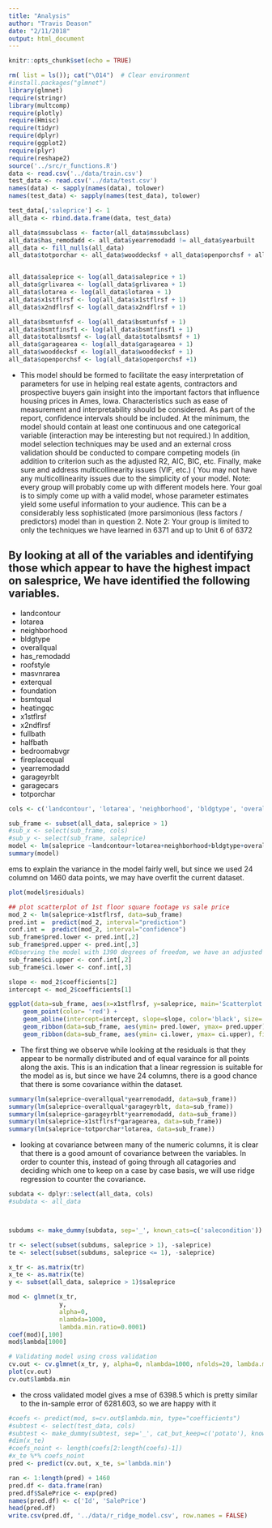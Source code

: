 ```yaml
---
title: "Analysis"
author: "Travis Deason"
date: "2/11/2018"
output: html_document
---
```


```r
knitr::opts_chunk$set(echo = TRUE)
```

```r
rm( list = ls()); cat("\014")  # Clear environment
#install.packages("glmnet")
library(glmnet)
require(stringr)
library(multcomp)
require(plotly)
require(Hmisc)
require(tidyr)
require(dplyr)
require(ggplot2)
require(plyr)
require(reshape2)
source('../src/r_functions.R')
data <- read.csv('../data/train.csv')
test_data <- read.csv('../data/test.csv')
names(data) <- sapply(names(data), tolower)
names(test_data) <- sapply(names(test_data), tolower)
```

```r

test_data[,'saleprice'] <- 1
all_data <- rbind.data.frame(data, test_data)

all_data$mssubclass <- factor(all_data$mssubclass)
all_data$has_remodadd <- all_data$yearremodadd != all_data$yearbuilt
all_data <- fill_nulls(all_data)
all_data$totporchar <- all_data$wooddecksf + all_data$openporchsf + all_data$enclosedporch + all_data$x3ssnporch + all_data$screenporch


all_data$saleprice <- log(all_data$saleprice + 1)
all_data$grlivarea <- log(all_data$grlivarea + 1)
all_data$lotarea <- log(all_data$lotarea + 1)
all_data$x1stflrsf <- log(all_data$x1stflrsf + 1)
all_data$x2ndflrsf <- log(all_data$x2ndflrsf + 1)

all_data$bsmtunfsf <- log(all_data$bsmtunfsf + 1)
all_data$bsmtfinsf1 <- log(all_data$bsmtfinsf1 + 1)
all_data$totalbsmtsf <- log(all_data$totalbsmtsf + 1)
all_data$garagearea <- log(all_data$garagearea + 1)
all_data$wooddecksf <- log(all_data$wooddecksf + 1)
all_data$openporchsf <- log(all_data$openporchsf +1)
```



* This model should be formed to facilitate the easy interpretation of parameters for use in helping real estate agents, contractors and prospective buyers gain insight into the important factors that influence housing prices in Ames, Iowa.  Characteristics such as ease of measurement and interpretability should be considered.  As part of the report, confidence intervals should be included.  At the minimum, the model should contain at least one continuous and one categorical variable (interaction may be interesting but not required.)  In addition, model selection techniques may be used and an external cross validation should be conducted to compare competing models (in addition to criterion such as the adjusted R2, AIC, BIC, etc.  Finally, make sure and address multicollinearity issues (VIF, etc.) ( You may not have any multicollinearity issues due to the simplicity of your model.   Note: every group will probably come up with different models here.  Your goal is to simply come up with a valid model, whose parameter estimates yield some useful information to your audience.  This can be a considerably less sophisticated (more parsimonious (less factors / predictors) model than in question 2.    Note 2: Your group is limited to only the techniques we have learned in 6371 and up to Unit 6 of 6372

## By looking at all of the variables and identifying those which appear to have the highest impact on salesprice, We have identified the following variables.

* landcontour
* lotarea
* neighborhood
* bldgtype
* overallqual
* has_remodadd
* roofstyle
* masvnrarea
* exterqual
* foundation
* bsmtqual
* heatingqc
* x1stflrsf
* x2ndflrsf
* fullbath
* halfbath
* bedroomabvgr
* fireplacequal
* yearremodadd
* garageyrblt
* garagecars
* totporchar

```r
cols <- c('landcontour', 'lotarea', 'neighborhood', 'bldgtype', 'overallqual', 'has_remodadd', 'roofstyle', 'masvnrarea', 'masvnrarea_isNA', 'exterqual', 'foundation', 'bsmtqual', 'heatingqc', 'x1stflrsf', 'x2ndflrsf', 'fullbath', 'halfbath', 'bedroomabvgr', 'fireplacequ', 'yearremodadd', 'garageyrblt', 'garageyrblt_isNA', 'garagecars', 'totporchar', 'saleprice')

sub_frame <- subset(all_data, saleprice > 1)
#sub_x <- select(sub_frame, cols)
#sub_y <- select(sub_frame, saleprice)
model <- lm(saleprice ~landcontour+lotarea+neighborhood+bldgtype+overallqual+roofstyle+exterqual+foundation+bsmtqual+heatingqc+x1stflrsf+x2ndflrsf+fullbath+halfbath+bedroomabvgr+fireplacequ+yearremodadd+garageyrblt+garageyrblt_isNA+garagecars+totporchar, data=sub_frame)
summary(model)
```

ems to explain the variance in the model fairly well, but since we used 24 columnd on 1460 data points, we may have overfit the current dataset.

```r
plot(model$residuals)

## plot scatterplot of 1st floor square footage vs sale price
mod_2 <- lm(saleprice~x1stflrsf, data=sub_frame)
pred.int =  predict(mod_2, interval="prediction")
conf.int =  predict(mod_2, interval="confidence")
sub_frame$pred.lower <- pred.int[,2]
sub_frame$pred.upper <- pred.int[,3]
#Observing the model with 1390 degrees of freedom, we have an adjusted R squared of .8743, so this model seems to explain much of the variance
sub_frame$ci.upper <- conf.int[,2]
sub_frame$ci.lower <- conf.int[,3]

slope <- mod_2$coefficients[2]
intercept <- mod_2$coefficients[1]

ggplot(data=sub_frame, aes(x=x1stflrsf, y=saleprice, main='Scatterplot of 1st floor square footage vs saleprice')) + 
    geom_point(color= 'red') +
    geom_abline(intercept=intercept, slope=slope, color='black', size=.2) +
    geom_ribbon(data=sub_frame, aes(ymin= pred.lower, ymax= pred.upper), fill = "blue", alpha = 0.2) +
    geom_ribbon(data=sub_frame, aes(ymin= ci.lower, ymax= ci.upper), fill = "violet", alpha = 0.3)
```

* The first thing we observe while looking at the residuals is that they appear to be normally distributed and of equal varaince for all points along the axis.  This is an indication that a linear regression is suitable for the model as is, but since we have 24 columns, there is a good chance that there is some covariance within the dataset.


```r
summary(lm(saleprice~overallqual*yearremodadd, data=sub_frame))
summary(lm(saleprice~overallqual*garageyrblt, data=sub_frame))
summary(lm(saleprice~garageyrblt*yearremodadd, data=sub_frame))
summary(lm(saleprice~x1stflrsf*garagearea, data=sub_frame))
summary(lm(saleprice~totporchar*lotarea, data=sub_frame))
```


* looking at covariance between many of the numeric columns, it is clear that there is a good amount of covariance between the variables.  In order to counter this, instead of going through all catagories and deciding which one to keep on a case by case basis, we will use ridge regression to counter the covariance.


```r
subdata <- dplyr::select(all_data, cols)
#subdata <- all_data



subdums <- make_dummy(subdata, sep='_', known_cats=c('salecondition'))

tr <- select(subset(subdums, saleprice > 1), -saleprice)
te <- select(subset(subdums, saleprice <= 1), -saleprice)

x_tr <- as.matrix(tr)
x_te <- as.matrix(te)
y <- subset(all_data, saleprice > 1)$saleprice

mod <- glmnet(x_tr,
              y,
              alpha=0,
              nlambda=1000,
              lambda.min.ratio=0.0001)
coef(mod)[,100]
mod$lambda[1000]
```
```r
# Validating model using cross validation
cv.out <- cv.glmnet(x_tr, y, alpha=0, nlambda=1000, nfolds=20, lambda.min.ratio=0.0001)
plot(cv.out)
cv.out$lambda.min
```

* the cross validated model gives a mse of 6398.5 which is pretty similar to the in-sample error of 6281.603, so we are happy with it



```r
#coefs <- predict(mod, s=cv.out$lambda.min, type="coefficients")
#subtest <- select(test_data, cols)
#subtest <- make_dummy(subtest, sep='_', cat_but_keep=c('potato'), known_cats=c('swiss'))
#dim(x_te)
#coefs_noint <- length(coefs[2:length(coefs)-1])
#x_te %*% coefs_noint
pred <- predict(cv.out, x_te, s='lambda.min')

ran <- 1:length(pred) + 1460
pred.df <- data.frame(ran)
pred.df$SalePrice <- exp(pred)
names(pred.df) <- c('Id', 'SalePrice')
head(pred.df)
write.csv(pred.df, '../data/r_ridge_model.csv', row.names = FALSE)
```

